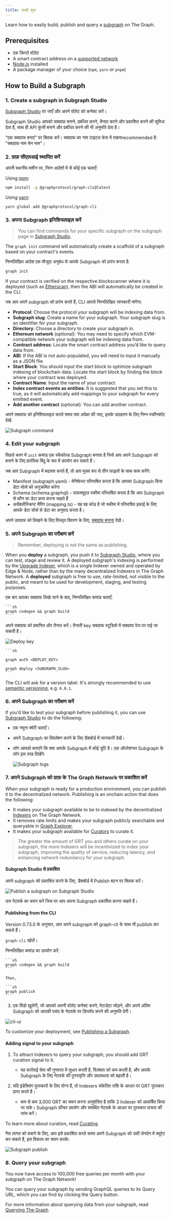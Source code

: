 ```yaml
---
title: जल्दी शुरू
---
```


Learn how to easily build, publish and query a [subgraph](/subgraphs/developing/developer-faq/#1-what-is-a-subgraph) on The Graph.

## Prerequisites

- एक क्रिप्टो वॉलेट
- A smart contract address on a [supported network](/supported-networks/)
- [Node.js](https://nodejs.org/) installed
- A package manager of your choice (`npm`, `yarn` or `pnpm`)

## How to Build a Subgraph

### 1. Create a subgraph in Subgraph Studio

[Subgraph Studio](https://thegraph.com/studio/) पर जाएँ और अपने वॉलेट को कनेक्ट करें।

Subgraph Studio आपको सबग्राफ़ बनाने, प्रबंधित करने, तैनात करने और प्रकाशित करने की सुविधा देता है, साथ ही API कुंजी बनाने और प्रबंधित करने की भी अनुमति देता है।

"एक सबग्राफ बनाएं" पर क्लिक करें। सबग्राफ का नाम टाइटल केस में रखनाrecommended है: "सबग्राफ नाम चेन नाम"।

### 2. ग्राफ़ सीएलआई स्थापित करें

अपनी स्थानीय मशीन पर, निम्न आदेशों में से कोई एक चलाएँ:

Using [npm](https://www.npmjs.com/):

```sh
npm install -g @graphprotocol/graph-cli@latest
```

Using [yarn](https://yarnpkg.com/):

```sh
yarn global add @graphprotocol/graph-cli
```

### 3. अपना Subgraph इनिशियलाइज़ करें

> You can find commands for your specific subgraph on the subgraph page in [Subgraph Studio](https://thegraph.com/studio/).

The `graph init` command will automatically create a scaffold of a subgraph based on your contract's events.

निम्नलिखित आदेश एक मौजूदा अनुबंध से आपके Subgraph को प्रारंभ करता है:

```sh
graph init
```

If your contract is verified on the respective blockscanner where it is deployed (such as [Etherscan](https://etherscan.io/)), then the ABI will automatically be created in the CLI.

जब आप अपने subgraph को प्रारंभ करते हैं, CLI आपसे निम्नलिखित जानकारी मांगेगा:

- **Protocol**: Choose the protocol your subgraph will be indexing data from.
- **Subgraph slug**: Create a name for your subgraph. Your subgraph slug is an identifier for your subgraph.
- **Directory**: Choose a directory to create your subgraph in.
- **Ethereum network** (optional): You may need to specify which EVM-compatible network your subgraph will be indexing data from.
- **Contract address**: Locate the smart contract address you’d like to query data from.
- **ABI**: If the ABI is not auto-populated, you will need to input it manually as a JSON file.
- **Start Block**: You should input the start block to optimize subgraph indexing of blockchain data. Locate the start block by finding the block where your contract was deployed.
- **Contract Name**: Input the name of your contract.
- **Index contract events as entities**: It is suggested that you set this to true, as it will automatically add mappings to your subgraph for every emitted event.
- **Add another contract** (optional): You can add another contract.

अपने सबग्राफ को इनिशियलाइज़ करते समय क्या अपेक्षा की जाए, इसके उदाहरण के लिए निम्न स्क्रीनशॉट देखें:

![Subgraph command](/img/CLI-Example.png)

### 4. Edit your subgraph

पिछले चरण में `init` कमांड एक स्कैफोल्ड Subgraph बनाता है जिसे आप अपने Subgraph को बनाने के लिए प्रारंभिक बिंदु के रूप में उपयोग कर सकते हैं।

जब आप Subgraph में बदलाव करते हैं, तो आप मुख्य रूप से तीन फाइलों के साथ काम करेंगे:

- Manifest (subgraph.yaml) - मेनिफेस्ट परिभाषित करता है कि आपका Subgraph किस डेटा सोर्स को अनुक्रमित करेगा
- Schema (schema.graphql) - ग्राफक्यूएल स्कीमा परिभाषित करता है कि आप Subgraph से कौन सा डेटा प्राप्त करना चाहते हैं
- असेंबलीस्क्रिप्ट मैपिंग (mapping.ts) - यह वह कोड है जो स्कीमा में परिभाषित इकाई के लिए आपके डेटा सोर्स से डेटा का अनुवाद करता है।

अपने उपग्राफ को लिखने के लिए विस्तृत विवरण के लिए, [सबग्राफ बनाना](/developing/creating-a-subgraph/) देखें।

### 5. अपने Subgraph का परीक्षण करें

> Remember, deploying is not the same as publishing.

When you **deploy** a subgraph, you push it to [Subgraph Studio](https://thegraph.com/studio/), where you can test, stage and review it. A deployed subgraph's indexing is performed by the [Upgrade Indexer](https://thegraph.com/blog/upgrade-indexer/), which is a single Indexer owned and operated by Edge & Node, rather than by the many decentralized Indexers in The Graph Network. A **deployed** subgraph is free to use, rate-limited, not visible to the public, and meant to be used for development, staging, and testing purposes.

एक बार आपका सबग्राफ लिखे जाने के बाद, निम्नलिखित कमांड चलाएँ:

````
```sh
graph codegen && graph build
```
````

अपने सबग्राफ को प्रमाणित और तैनात करें। तैनाती key सबग्राफ स्टूडियो में सबग्राफ पेज पर पाई जा सकती है।

![Deploy key](/img/subgraph-studio-deploy-key.jpg)

````
```sh

graph auth <DEPLOY_KEY>

graph deploy <SUBGRAPH_SLUG>
```
````

The CLI will ask for a version label. It's strongly recommended to use [semantic versioning](https://semver.org/), e.g. `0.0.1`.

### 6. अपने Subgraph का परीक्षण करें

If you’d like to test your subgraph before publishing it, you can use [Subgraph Studio](https://thegraph.com/studio/) to do the following:

- एक नमूना क्वेरी चलाएँ।
- अपने Subgraph का विश्लेषण करने के लिए डैशबोर्ड में जानकारी देखें।
- लॉग आपको बताएंगे कि क्या आपके Subgraph में कोई त्रुटि है। एक ऑपरेशनल Subgraph के लॉग इस तरह दिखेंगे:

  ![Subgraph logs](/img/subgraph-logs-image.png)

### 7. अपने Subgraph को ग्राफ़ के The Graph Network पर प्रकाशित करें

When your subgraph is ready for a production environment, you can publish it to the decentralized network. Publishing is an onchain action that does the following:

- It makes your subgraph available to be to indexed by the decentralized [Indexers](/indexing/overview/) on The Graph Network.
- It removes rate limits and makes your subgraph publicly searchable and queryable in [Graph Explorer](https://thegraph.com/explorer/).
- It makes your subgraph available for [Curators](/resources/roles/curating/) to curate it.

> The greater the amount of GRT you and others curate on your subgraph, the more Indexers will be incentivized to index your subgraph, improving the quality of service, reducing latency, and enhancing network redundancy for your subgraph.

#### Subgraph Studio से प्रकाशित

अपने subgraph को प्रकाशित करने के लिए, डैशबोर्ड में Publish बटन पर क्लिक करें।

![Publish a subgraph on Subgraph Studio](/img/publish-sub-transfer.png)

उस नेटवर्क का चयन करें जिस पर आप अपना Subgraph प्रकाशित करना चाहते हैं।

#### Publishing from the CLI

Version 0.73.0 के अनुसार, आप अपने subgraph को graph-cli के साथ भी publish कर सकते हैं।

`graph-cli` खोलें।

निम्नलिखित कमांड का उपयोग करें:

````
```sh
graph codegen && graph build
```

Then,

```sh
graph publish
```
````

3. एक विंडो खुलेगी, जो आपको अपनी वॉलेट कनेक्ट करने, मेटाडेटा जोड़ने, और अपने अंतिम Subgraph को आपकी पसंद के नेटवर्क पर डिप्लॉय करने की अनुमति देगी।

![cli-ui](/img/cli-ui.png)

To customize your deployment, see [Publishing a Subgraph](/subgraphs/developing/publishing/publishing-a-subgraph/).

#### Adding signal to your subgraph

1. To attract Indexers to query your subgraph, you should add GRT curation signal to it.

   - यह कार्रवाई सेवा की गुणवत्ता में सुधार करती है, विलंबता को कम करती है, और आपके Subgraph के लिए नेटवर्क की पुनरावृत्ति और उपलब्धता को बढ़ाती है।

2. यदि इंडेक्सिंग पुरस्कारों के लिए योग्य हैं, तो Indexers संकेतित राशि के आधार पर GRT पुरस्कार प्राप्त करते हैं।

   - कम से कम 3,000 GRT का चयन करना अनुशंसित है ताकि 3 Indexer को आकर्षित किया जा सके। Subgraph फ़ीचर उपयोग और समर्थित नेटवर्क के आधार पर पुरस्कार पात्रता की जांच करें।

To learn more about curation, read [Curating](/resources/roles/curating/).

गैस लागत को बचाने के लिए, आप इसे प्रकाशित करते समय अपने Subgraph को उसी लेनदेन में क्यूरेट कर सकते हैं, इस विकल्प का चयन करके:

![Subgraph publish](/img/studio-publish-modal.png)

### 8. Query your subgraph

You now have access to 100,000 free queries per month with your subgraph on The Graph Network!

You can query your subgraph by sending GraphQL queries to its Query URL, which you can find by clicking the Query button.

For more information about querying data from your subgraph, read [Querying The Graph](/subgraphs/querying/introduction/).

